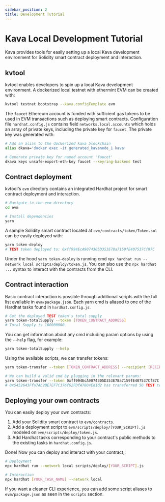 ```yaml
---
sidebar_position: 2
title: Development Tutorial
---
```


# Kava Local Development Tutorial

Kava provides tools for easily setting up a local Kava development environment for Solidity smart contract deployment and interaction.

## kvtool

kvtool enables developers to spin up a local Kava development environment. A dockerized local testnet with ethermint EVM can be created with:

```bash
kvtool testnet bootstrap --kava.configTemplate evm
```

The `faucet` Ethereum account is funded with sufficient gas tokens to be used in EVM transactions such as deploying smart contracts. Configuration file `hardhat.config.js` contains field `networks.local.accounts` which holds an array of private keys, including the private key for `faucet`. The private key was generated with:

```bash
# Add an alias to the dockerized kava blockchain
alias dkava='docker exec -it generated_kavanode_1 kava'

# Generate private key for named account 'faucet'
dkava keys unsafe-export-eth-key faucet --keyring-backend test
```

## Contract deployment

kvtool's `evm` directory contains an integrated Hardhat project for smart contract deployment and interaction.

```bash
# Navigate to the evm directory
cd evm

# Install dependencies
yarn
```

A sample Solidity smart contract located at `evm/contracts/token/Token.sol` can be easily deployed with:

```bash
yarn token-deploy
# TEST token deployed to: 0xff994EcA9074305D353E78a7159fE407537Cf87C
```

Under the hood `yarn token-deploy` is running cmd `npx hardhat run --network local scripts/deploy/token.js`. You can also use the `npx hardhat ...` syntax to interact with the contracts from the CLI.

## Contract interaction

Basic contract interaction is possible through additional scripts with the full list available in `evm/package.json`. Each yarn cmd is aliased to one of the Hardhat tasks found in `hardhat.config.js`.

```bash
# Get the deployed TEST token's total supply
yarn token-totalSupply --token [TOKEN_CONTRACT_ADDRESS]
# Total Supply is 100000000
```

You can get information about any cmd including param options by using the `--help` flag, for example:

```bash
yarn token-totalSupply --help
```

Using the available scripts, we can transfer tokens:

```bash
yarn token-transfer --token [TOKEN_CONTRACT_ADDRESS] --recipient [RECIPIENT_ADDRESS] --amount [AMOUNT]

# We can build a valid cmd by plugging in the relevant params:
yarn token-transfer --token 0xff994EcA9074305D353E78a7159fE407537Cf87C --recipient 0xdd2fd4581271e230360230f9337d5c0430bf44c0 --amount 50
# 0x5452643Ffa7Ab2BE7EF7C376f62FDfA7804Ed1d2 has transferred 50 TEST to 0xdd2fd4581271e230360230f9337d5c0430bf44c0
```

## Deploying your own contracts

You can easily deploy your own contracts:

1. Add your Solidity smart contract to `evm/contracts`.
2. Add a deployment script to `evm/scripts/deploy/[YOUR_SCRIPT].js` modeled on `evm/scripts/deploy/token.js`.
3. Add Hardhat tasks corresponding to your contract's public methods to the existing tasks in `hardhat.config.js`.

Done! Now you can deploy and interact with your contract;:

```bash
# Deployment
npx hardhat run --network local scripts/deploy/[YOUR_SCRIPT].js

# Interaction
npx hardhat [YOUR_TASK_NAME] --network local
```

If you want a cleaner CLI experience, you can add some script aliases to `evm/package.json` as seen in the `scripts` section.
